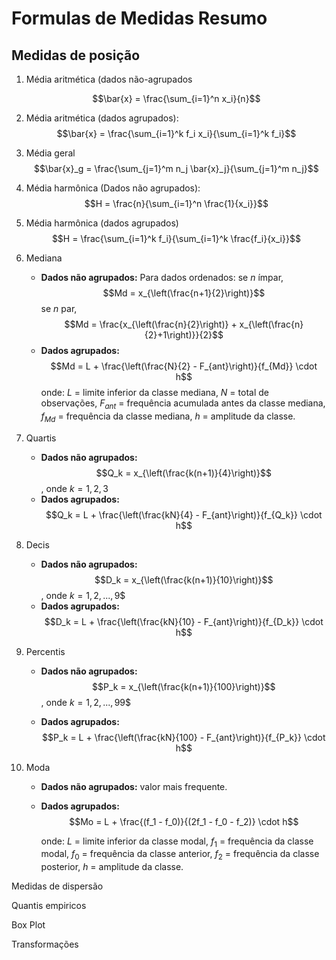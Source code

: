 # Formulas de Medidas Resumo

## Medidas de posição 

1.  Média aritmética (dados não-agrupados

    $$\bar{x} = \frac{\sum_{i=1}^n x_i}{n}$$

2.  Média aritmética (dados agrupados): 
    $$\bar{x} = \frac{\sum_{i=1}^k f_i x_i}{\sum_{i=1}^k f_i}$$

3.  Média geral 
    $$\bar{x}_g = \frac{\sum_{j=1}^m n_j \bar{x}_j}{\sum_{j=1}^m n_j}$$

4. Média harmônica (Dados não agrupados):
    $$H = \frac{n}{\sum_{i=1}^n \frac{1}{x_i}}$$

5. Média harmônica (dados agrupados)
    $$H = \frac{\sum_{i=1}^k f_i}{\sum_{i=1}^k \frac{f_i}{x_i}}$$

6. Mediana
   - **Dados não agrupados:**
     Para dados ordenados: se $n$ ímpar,
     $$Md = x_{\left(\frac{n+1}{2}\right)}$$
     se $n$ par,
     $$Md = \frac{x_{\left(\frac{n}{2}\right)} + x_{\left(\frac{n}{2}+1\right)}}{2}$$
   - **Dados agrupados:**
     $$Md = L + \frac{\left(\frac{N}{2} - F_{ant}\right)}{f_{Md}} \cdot h$$
     onde: $L$ = limite inferior da classe mediana, $N$ = total de observações, $F_{ant}$ = frequência acumulada antes da classe mediana, $f_{Md}$ = frequência da classe mediana, $h$ = amplitude da classe.

7. Quartis
   - **Dados não agrupados:**
     $$Q_k = x_{\left(\frac{k(n+1)}{4}\right)}$$, onde $k=1,2,3$
   - **Dados agrupados:**
     $$Q_k = L + \frac{\left(\frac{kN}{4} - F_{ant}\right)}{f_{Q_k}} \cdot h$$

8. Decis
   - **Dados não agrupados:**
     $$D_k = x_{\left(\frac{k(n+1)}{10}\right)}$$, onde $k=1,2,...,9$$
   - **Dados agrupados:**
     $$D_k = L + \frac{\left(\frac{kN}{10} - F_{ant}\right)}{f_{D_k}} \cdot h$$

9. Percentis
   - **Dados não agrupados:**
     $$P_k = x_{\left(\frac{k(n+1)}{100}\right)}$$, onde $k=1,2,...,99$$

   - **Dados agrupados:**
     $$P_k = L + \frac{\left(\frac{kN}{100} - F_{ant}\right)}{f_{P_k}} \cdot h$$

10. Moda
    - **Dados não agrupados:** valor mais frequente.
    - **Dados agrupados:**
      $$Mo = L + \frac{(f_1 - f_0)}{(2f_1 - f_0 - f_2)} \cdot h$$

      onde: $L$ = limite inferior da classe modal, $f_1$ = frequência da classe modal, $f_0$ = frequência da classe anterior, $f_2$ = frequência da classe posterior, $h$ = amplitude da classe.

Medidas de dispersão

Quantis empiricos

Box Plot

Transformações


